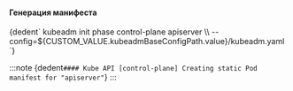 


<h4>Генерация манифеста</h4>
<CodeBlock language="bash">
    {dedent`
        kubeadm init phase  control-plane apiserver \\
          --config=${CUSTOM_VALUE.kubeadmBaseConfigPath.value}/kubeadm.yaml
    `}
</CodeBlock>


:::note
<CodeBlock language="bash">
    {dedent`
        #### Kube API
        [control-plane] Creating static Pod manifest for "apiserver"
    `}
</CodeBlock>
:::
